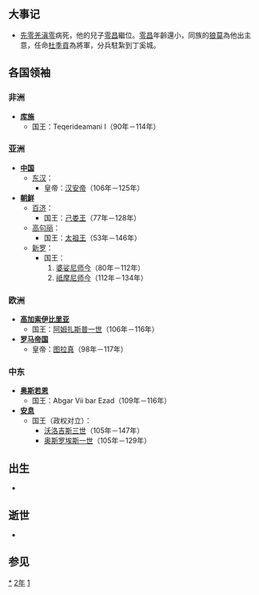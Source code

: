 {{yearTOC|112|东汉'''[[永初_(汉安帝)|永初]]六年'''}}

== 大事记 ==
*[[先零羌|先零羌]][[滇零|滇零]]病死，他的兒子[[零昌|零昌]]繼位。[[零昌|零昌]]年齡還小，同族的[[狼莫|狼莫]]為他出主意，任命[[杜季貢|杜季貢]]為將軍，分兵駐紮到丁奚城。

== 各国领袖 ==
=== 非洲 ===
*'''[[库施|库施]]'''
**国王：Teqerideamani I（90年－114年）

=== 亚洲 ===
*'''[[中国|中国]]'''
**[[东汉|东汉]]：
***皇帝：[[汉安帝|汉安帝]]（106年－125年）
*'''[[朝鲜民主主义人民共和国|朝鲜]]'''
**[[百濟|百济]]：
***国王：[[己娄王|己娄王]]（77年－128年）
**[[高句丽|高句丽]]：
***国王：[[太祖王|太祖王]]（53年－146年）
**[[新罗|新罗]]：
***国王：
***#[[婆娑尼师今|婆娑尼师今]]（80年－112年）
***#[[祗摩尼师今|祗摩尼师今]]（112年－134年）

=== 欧洲 ===
*'''[[高加索伊比利亞王國|高加索伊比里亚]]'''
**国王：[[阿姆扎斯普一世|阿姆扎斯普一世]]（106年－116年）
*'''[[羅馬帝國|罗马帝国]]'''
**皇帝：[[圖拉真|图拉真]]（98年－117年）

=== 中东 ===
*'''[[奥斯若恩|奥斯若恩]]'''
**国王：Abgar Vii bar Ezad（109年－116年）
*'''[[安息_(国家)|安息]]''' 
**国王（政权对立）：
***[[沃洛吉斯三世|沃洛吉斯三世]]（105年－147年）
***[[奥斯罗埃斯一世|奥斯罗埃斯一世]]（105年－129年）

== 出生 ==
*

== 逝世 ==
*

== 参见 ==
{{Wikisource year mention}}

[[Category:112年|*]]
[[Category:110年代|2年]]
[[Category:2世纪各年|1]]